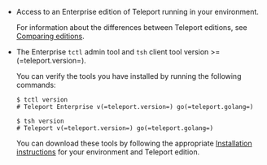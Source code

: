 - Access to an Enterprise edition of Teleport running in your environment.
  
  For information about the differences between Teleport editions, see [Comparing 
  editions](../choose-an-edition/introduction.mdx#comparing-editions).

- The Enterprise `tctl` admin tool and `tsh` client tool version >= (=teleport.version=). 
  
  You can verify the tools you have installed by running the following commands:

  ```code
  $ tctl version
  # Teleport Enterprise v(=teleport.version=) go(=teleport.golang=)
  
  $ tsh version
  # Teleport v(=teleport.version=) go(=teleport.golang=)
  ```

  You can download these tools by following the appropriate [Installation 
  instructions](../installation.mdx#linux) for your environment and Teleport edition.
